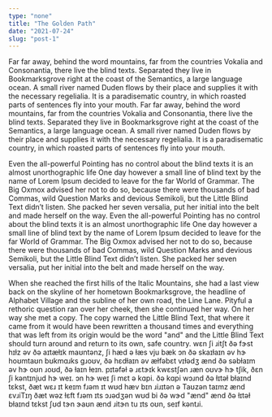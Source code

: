 ```yaml
---
type: "none"
title: "The Golden Path"
date: "2021-07-24"
slug: "post-1"
---
```



<p>
  <Cipher isHidden={true}>
    Far far away, behind the word mountains, far from the countries Vokalia and
    Consonantia, there live the blind texts. Separated they live in
    Bookmarksgrove right at the coast of the Semantics, a large language ocean.
    A small river named Duden flows by their place and supplies it with the
    necessary regelialia. It is a paradisematic country, in which roasted parts
    of sentences fly into your mouth.
  </Cipher>
  <Cipher isHidden={false} font="Zu">
    Far far away, behind the word mountains, far from the countries Vokalia and
    Consonantia, there live the blind texts. Separated they live in
    Bookmarksgrove right at the coast of the Semantics, a large language ocean.
    A small river named Duden flows by their place and supplies it with the
    necessary regelialia. It is a paradisematic country, in which roasted parts
    of sentences fly into your mouth.
  </Cipher>
</p>

<p>
  <Cipher isHidden={true}>
    Even the all-powerful Pointing has no control about the blind texts it is an
    almost unorthographic life One day however a small line of blind text by the
    name of Lorem Ipsum decided to leave for the far World of Grammar. The Big
    Oxmox advised her not to do so, because there were thousands of bad Commas,
    wild Question Marks and devious Semikoli, but the Little Blind Text didn’t
    listen. She packed her seven versalia, put her initial into the belt and
    made herself on the way.
  </Cipher>
  <Cipher isHidden={false} font="ESA">
    Even the all-powerful Pointing has no control about the blind texts it is an
    almost unorthographic life One day however a small line of blind text by the
    name of Lorem Ipsum decided to leave for the far World of Grammar. The Big
    Oxmox advised her not to do so, because there were thousands of bad Commas,
    wild Question Marks and devious Semikoli, but the Little Blind Text didn’t
    listen. She packed her seven versalia, put her initial into the belt and
    made herself on the way.
  </Cipher>
</p>
<p>
  <Cipher isHidden={true}>
    When she reached the first hills of the Italic Mountains, she had a last
    view back on the skyline of her hometown Bookmarksgrove, the headline of
    Alphabet Village and the subline of her own road, the Line Lane. Pityful a
    rethoric question ran over her cheek, then she continued her way. On her way
    she met a copy. The copy warned the Little Blind Text, that where it came
    from it would have been rewritten a thousand times and everything that was
    left from its origin would be the word "and" and the Little Blind Text
    should turn around and return to its own, safe country.
  </Cipher>
  <Cipher isHidden={false} font="Trunic">
    wɛn ʃi ɹitʃt ðə fɝst hɪɫz əv ðə aɪtæɫɪk maʊntənz, ʃi hæd ə ɫæs vju bæk ɔn ðə
    skaɪɫaɪn əv hɝ hoʊmtaʊn bʊkmɑɹks ɡɹoʊv, ðə hɛdɫaɪn əv æɫfəbɛt vɪɫədʒ ænd ðə
    səbɫaɪm əv hɝ oʊn ɹoʊd, ðə ɫaɪn ɫeɪn. pɪtəfəɫ ə ɹɛtɝɪk kwɛstʃən ɹæn oʊvɝ hɝ
    tʃik, ðɛn ʃi kəntɪnjud hɝ weɪ. ɔn hɝ weɪ ʃi mɛt ə kɑpi. ðə kɑpi wɔɹnd ðə
    ɫɪtəɫ bɫaɪnd tɛkst, ðæt wɛɹ ɪt keɪm fɹəm ɪt wʊd hæv bɪn ɹiɹɪtən ə Taʊzən
    taɪmz ænd ɛvɹiTɪŋ ðæt wəz ɫɛft fɹəm ɪts ɔɹədʒən wʊd bi ðə wɝd "ænd" ænd ðə
    ɫɪtəɫ bɫaɪnd tɛkst ʃʊd tɝn ɝaʊn ænd ɹitɝn tu ɪts oʊn, seɪf kəntɹi.
  </Cipher>
</p>
